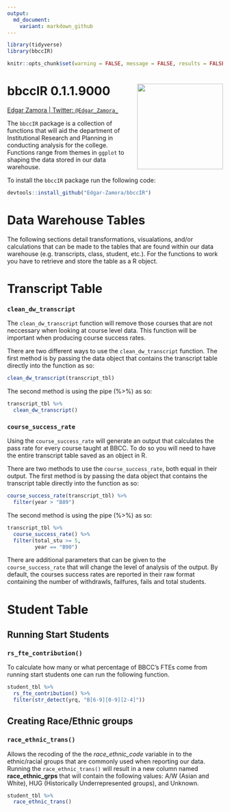 ```yaml
---
output:
  md_document:
    variant: markdown_github
---
```


```r
library(tidyverse)
library(bbccIR)

knitr::opts_chunk$set(warning = FALSE, message = FALSE, results = FALSE, eval = FALSE)

```

# bbccIR 0.1.1.9000 <img src="man/bbccIR_hex.png" align="right" style="width:200px;height:200x;">

[Edgar Zamora | Twitter: `@Edgar_Zamora_`](https://twitter.com/Edgar_Zamora_) 

The `bbccIR` package is a collection of functions that will aid the department of Institutional Research and Planning in conducting analysis for the college. Functions range from themes in `ggplot` to shaping the data stored in our data warehouse. 

To install the `bbccIR` package run the following code:
```r
devtools::install_github("Edgar-Zamora/bbccIR")
```

# Data Warehouse Tables
The following sections detail transformations, visualations, and/or calculations that can be made to the tables that are found within our data warehouse (e.g. transcripts, class, student, etc.). For the functions to work you have to retrieve and store the table as a R object.

# Transcript Table

### `clean_dw_transcript`

The `clean_dw_transcript` function will remove those courses that are not neccessary when looking at course level data. This function will be important when producing course success rates. 

There are two different ways to use the `clean_dw_transcript` function. The first method is by passing the data object that contains the transcript table directly into the function as so:

```r
clean_dw_transcript(transcript_tbl)
```

The second method is using the pipe (%>%) as so:

```r
transcript_tbl %>% 
  clean_dw_transcript()
```

### `course_success_rate`

Using the `course_success_rate` will generate an output that calculates the pass rate for every course taught at BBCC. To do so you will need to have the entire transcript table saved as an object in R. 

There are two methods to use the `course_success_rate`, both equal in their output. The first method is by passing the data object that contains the transcript table directly into the function as so:

```r
course_success_rate(transcript_tbl) %>%
  filter(year > "B89")
```

The second method is using the pipe (%>%) as so:

```r
transcript_tbl %>% 
  course_success_rate() %>% 
  filter(total_stu >= 5, 
         year == "B90")
```

There are additional parameters that can be given to the `course_success_rate` that will change the level of analysis of the output. By default, the courses success rates are reported in their raw format containing the number of withdrawls, failfures, fails and total students.

# Student Table

## Running Start Students

### `rs_fte_contribution()`

To calculate how many or what percentage of BBCC's FTEs come from running start students one can run the following function.

```r
student_tbl %>% 
  rs_fte_contribution() %>% 
  filter(str_detect(yrq, "B[6-9][0-9][2-4]"))
```

## Creating Race/Ethnic groups

### `race_ethnic_trans()`

Allows the recoding of the the *race_ethnic_code* variable in to the ethnic/racial groups that are commonly used when reporting our data. Running the `race_ethnic_trans()` will result in a new column named **race_ethnic_grps** that will contain the following values: A/W (Asian and White), HUG (Historically Underrepresented groups), and Unknown.

```r
student_tbl %>% 
  race_ethnic_trans()
```




